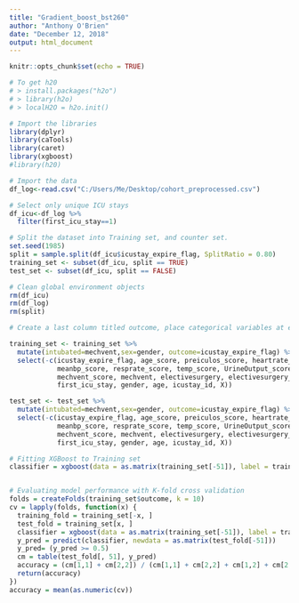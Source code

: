 ---
title: "Gradient_boost_bst260"
author: "Anthony O'Brien"
date: "December 12, 2018"
output: html_document
---

```{r setup, include=FALSE}
knitr::opts_chunk$set(echo = TRUE)
```

```{r}
# To get h20
# > install.packages("h2o")
# > library(h2o)
# > localH2O = h2o.init()
```


```{r}
# Import the libraries
library(dplyr)
library(caTools)
library(caret)
library(xgboost)
#library(h20)

# Import the data
df_log<-read.csv("C:/Users/Me/Desktop/cohort_preprocessed.csv")

# Select only unique ICU stays
df_icu<-df_log %>% 
  filter(first_icu_stay==1)

# Split the dataset into Training set, and counter set. 
set.seed(1985)
split = sample.split(df_icu$icustay_expire_flag, SplitRatio = 0.80)
training_set <- subset(df_icu, split == TRUE)
test_set <- subset(df_icu, split == FALSE)

# Clean global environment objects
rm(df_icu) 
rm(df_log)
rm(split)

# Create a last column titled outcome, place categorical variables at end drop unwanted columns

training_set <- training_set %>% 
  mutate(intubated=mechvent,sex=gender, outcome=icustay_expire_flag) %>%
  select(-c(icustay_expire_flag, age_score, preiculos_score, heartrate_score,
            meanbp_score, resprate_score, temp_score, UrineOutput_score, 
            mechvent_score, mechvent, electivesurgery, electivesurgery_score,
            first_icu_stay, gender, age, icustay_id, X))

test_set <- test_set %>% 
  mutate(intubated=mechvent,sex=gender, outcome=icustay_expire_flag) %>%
  select(-c(icustay_expire_flag, age_score, preiculos_score, heartrate_score,
            meanbp_score, resprate_score, temp_score, UrineOutput_score, 
            mechvent_score, mechvent, electivesurgery, electivesurgery_score,
            first_icu_stay, gender, age, icustay_id, X))

# Fitting XGBoost to Training set
classifier = xgboost(data = as.matrix(training_set[-51]), label = training_set$outcome, nrounds = 10)


# Evaluating model performance with K-fold cross validation
folds = createFolds(training_set$outcome, k = 10)
cv = lapply(folds, function(x) {
  training_fold = training_set[-x, ]
  test_fold = training_set[x, ]
  classifier = xgboost(data = as.matrix(training_set[-51]), label = training_set$outcome, nrounds = 10)
  y_pred = predict(classifier, newdata = as.matrix(test_fold[-51]))
  y_pred= (y_pred >= 0.5)
  cm = table(test_fold[, 51], y_pred)
  accuracy = (cm[1,1] + cm[2,2]) / (cm[1,1] + cm[2,2] + cm[1,2] + cm[2,1])
  return(accuracy)
})
accuracy = mean(as.numeric(cv))



```

